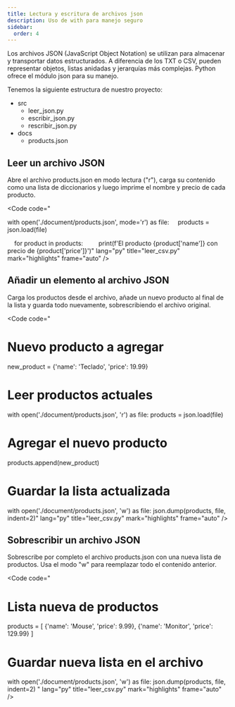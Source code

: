 ```yaml
---
title: Lectura y escritura de archivos json 
description: Uso de with para manejo seguro
sidebar:
  order: 4
---
```



Los archivos JSON (JavaScript Object Notation) se utilizan para almacenar y transportar datos estructurados. A diferencia de los TXT o CSV, pueden representar objetos, listas anidadas y jerarquías más complejas. Python ofrece el módulo json para su manejo.

Tenemos la siguiente estructura de nuestro proyecto:

<FileTree>

- src
  - leer_json.py
  - escribir_json.py
  - rescribir_json.py
- docs
  - products.json


</FileTree>

## Leer un archivo JSON

Abre el archivo products.json en modo lectura ("r"), carga su contenido como una lista de diccionarios y luego imprime el nombre y precio de cada producto.

<Code 
code="

with open('./document/products.json', mode='r') as file:
&nbsp;&nbsp;&nbsp;&nbsp;products = json.load(file)

&nbsp;&nbsp;&nbsp;&nbsp;for product in products:
&nbsp;&nbsp;&nbsp;&nbsp;&nbsp;&nbsp;&nbsp;&nbsp;print(f'El producto {product['name']} con precio de {product['price']}')" 
lang="py" 
title="leer_csv.py" 
mark="highlights" 
frame="auto" />

## Añadir un elemento al archivo JSON

Carga los productos desde el archivo, añade un nuevo producto al final de la lista y guarda todo nuevamente, sobrescribiendo el archivo original.

<Code 
code="

# Nuevo producto a agregar
new_product = {'name': 'Teclado', 'price': 19.99}

# Leer productos actuales
with open('./document/products.json', 'r') as file:
    products = json.load(file)

# Agregar el nuevo producto
products.append(new_product)

# Guardar la lista actualizada
with open('./document/products.json', 'w') as file:
    json.dump(products, file, indent=2)" 
lang="py" 
title="leer_csv.py" 
mark="highlights" 
frame="auto" />

## Sobrescribir un archivo JSON

Sobrescribe por completo el archivo products.json con una nueva lista de productos. Usa el modo "w" para reemplazar todo el contenido anterior.

<Code 
code="

# Lista nueva de productos
products = [
    {'name': 'Mouse', 'price': 9.99},
    {'name': 'Monitor', 'price': 129.99}
]

# Guardar nueva lista en el archivo
with open('./document/products.json', 'w') as file:
    json.dump(products, file, indent=2)
" 
lang="py" 
title="leer_csv.py" 
mark="highlights" 
frame="auto" />

